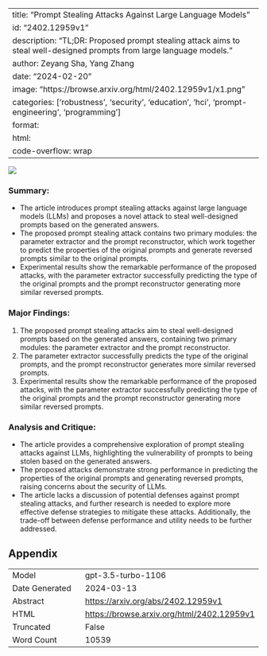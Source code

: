 
---
title: "Prompt Stealing Attacks Against Large Language Models"
id: "2402.12959v1"
description: "TL;DR: Proposed prompt stealing attack aims to steal well-designed prompts from large language models."
author: Zeyang Sha, Yang Zhang
date: "2024-02-20"
image: "https://browse.arxiv.org/html/2402.12959v1/x1.png"
categories: ['robustness', 'security', 'education', 'hci', 'prompt-engineering', 'programming']
format:
  html:
    code-overflow: wrap
---

![](https://browse.arxiv.org/html/2402.12959v1/x1.png)

### **Summary:**
- The article introduces prompt stealing attacks against large language models (LLMs) and proposes a novel attack to steal well-designed prompts based on the generated answers.
- The proposed prompt stealing attack contains two primary modules: the parameter extractor and the prompt reconstructor, which work together to predict the properties of the original prompts and generate reversed prompts similar to the original prompts.
- Experimental results show the remarkable performance of the proposed attacks, with the parameter extractor successfully predicting the type of the original prompts and the prompt reconstructor generating more similar reversed prompts.

### **Major Findings:**
1. The proposed prompt stealing attacks aim to steal well-designed prompts based on the generated answers, containing two primary modules: the parameter extractor and the prompt reconstructor.
2. The parameter extractor successfully predicts the type of the original prompts, and the prompt reconstructor generates more similar reversed prompts.
3. Experimental results show the remarkable performance of the proposed attacks, with the parameter extractor successfully predicting the type of the original prompts and the prompt reconstructor generating more similar reversed prompts.

### **Analysis and Critique:**
- The article provides a comprehensive exploration of prompt stealing attacks against LLMs, highlighting the vulnerability of prompts to being stolen based on the generated answers.
- The proposed attacks demonstrate strong performance in predicting the properties of the original prompts and generating reversed prompts, raising concerns about the security of LLMs.
- The article lacks a discussion of potential defenses against prompt stealing attacks, and further research is needed to explore more effective defense strategies to mitigate these attacks. Additionally, the trade-off between defense performance and utility needs to be further addressed.

## Appendix

|          |          |
|----------|----------|
| Model     | gpt-3.5-turbo-1106       |
| Date Generated     | 2024-03-13       |
| Abstract | [https://arxiv.org/abs/2402.12959v1](https://arxiv.org/abs/2402.12959v1)        |
| HTML     | [https://browse.arxiv.org/html/2402.12959v1](https://browse.arxiv.org/html/2402.12959v1)       |
| Truncated       | False       |
| Word Count       | 10539       |